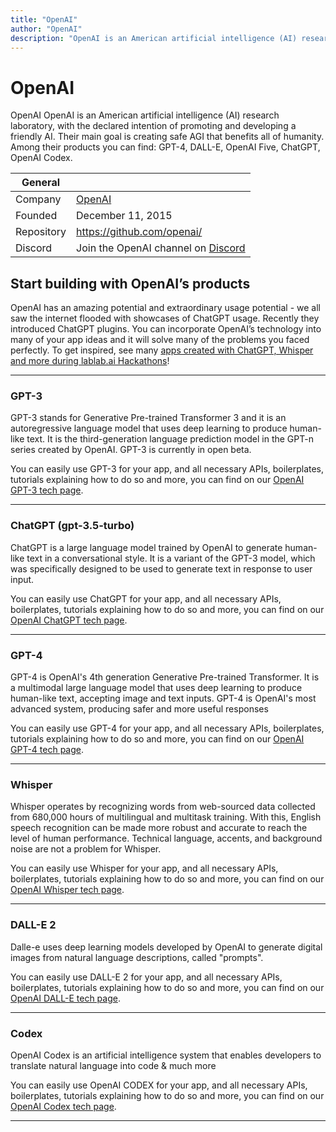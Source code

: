 ```yaml
---
title: "OpenAI"
author: "OpenAI"
description: "OpenAI is an American artificial intelligence (AI) research laboratory. OpenAI systems run on an Azure-based supercomputing platform from Microsoft."
---
```


# OpenAI
OpenAI OpenAI is an American artificial intelligence (AI) research laboratory, with the declared intention of promoting and developing a friendly AI. Their main goal is creating safe AGI that benefits all of humanity. Among their products you can find: GPT-4, DALL-E, OpenAI Five, ChatGPT, OpenAI Codex.

| General  |  |
| --- | --- |
| Company | [OpenAI](https://openai.com/)  |
| Founded |  December 11, 2015 |
| Repository | https://github.com/openai/ |
| Discord | Join the OpenAI channel on [Discord](https://discord.gg/lablab-ai-877056448956346408) |


## Start building with OpenAI’s products
OpenAI has an amazing potential and extraordinary usage potential - we all saw the internet flooded with showcases of ChatGPT usage. Recently they introduced ChatGPT plugins. You can incorporate OpenAI’s technology into many of your app ideas and it will solve many of the problems you faced perfectly. To get inspired, see many [apps created with ChatGPT, Whisper and more during lablab.ai Hackathons](/apps/tech/openai)!

---

### GPT-3
GPT-3 stands for Generative Pre-trained Transformer 3 and it is an autoregressive language model that uses deep learning to produce human-like text. It is the third-generation language prediction model in the GPT-n series created by OpenAI. GPT-3 is currently in open beta.

You can easily use GPT-3 for your app, and all necessary APIs, boilerplates, tutorials explaining how to do so and more, you can find on our [OpenAI GPT-3 tech page](/tech/openai/gpt3).

---

### ChatGPT (gpt-3.5-turbo)
ChatGPT is a large language model trained by OpenAI to generate human-like text in a conversational style. It is a variant of the GPT-3 model, which was specifically designed to be used to generate text in response to user input.

You can easily use ChatGPT for your app, and all necessary APIs, boilerplates, tutorials explaining how to do so and more, you can find on our [OpenAI ChatGPT tech page](/tech/openai/chatgpt).

---

### GPT-4
GPT-4 is OpenAI's 4th generation Generative Pre-trained Transformer. It is a multimodal large language model that uses deep learning to produce human-like text, accepting image and text inputs. GPT-4 is OpenAI's most advanced system, producing safer and more useful responses

You can easily use GPT-4 for your app, and all necessary APIs, boilerplates, tutorials explaining how to do so and more, you can find on our [OpenAI GPT-4 tech page](/tech/openai/gpt4).

---

### Whisper
Whisper operates by recognizing words from web-sourced data collected from 680,000 hours of multilingual and multitask training. With this, English speech recognition can be made more robust and accurate to reach the level of human performance. Technical language, accents, and background noise are not a problem for Whisper.

You can easily use Whisper for your app, and all necessary APIs, boilerplates, tutorials explaining how to do so and more, you can find on our [OpenAI Whisper tech page](/tech/openai/whisper).

---

### DALL-E 2
Dalle-e uses deep learning models developed by OpenAI to generate digital images from natural language descriptions, called "prompts".

You can easily use DALL-E 2 for your app, and all necessary APIs, boilerplates, tutorials explaining how to do so and more, you can find on our [OpenAI DALL-E tech page](/tech/openai/dall-e-2).

---

### Codex
OpenAI Codex is an artificial intelligence system that enables developers to translate natural language into code & much more

You can easily use OpenAI CODEX for your app, and all necessary APIs, boilerplates, tutorials explaining how to do so and more, you can find on our [OpenAI Codex tech page](/tech/openai/codex).

---
